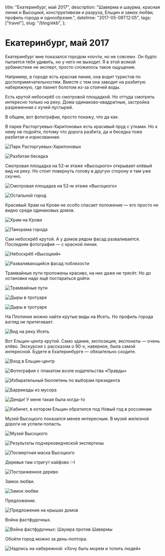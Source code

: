   title: "Екатеринбург, май 2017",
  description:
    "Шаверма и шаурма, красная линия и Высоцикй, конструктивизм и разруха, Ельцин и замок любви, профиль города и однообразие.",
  datetime: "2017-05-09T12:05",
  tags: ["travel"],
  slug: "/blog/ekb",
};

# Екатеринбург, май 2017

Екатеринбург мне показался городом «почти, но не совсем». Он будто пытается тебя удивить, но у него не выходит. Я в этой всякой урбанистике не эксперт, просто сложилось такое ощущение.

Например, в городе есть красная линия, она водит туристов по достопримечательностям. Вместе с тем она заводит на разбитую набережную, где пахнет болотом из-за стоячей воды.

Есть крутой небоскрёб со смотровой площадкой. Но оттуда смотреть интересно только на реку. Дома одинаково-квадратные, застройка разреженная с кучей пустырей.

В общем, вот фотографии, просто покажу, что да как.

В парке Расторгуевых-Харитоновых есть красивый пруд с утками. Но к нему не подойти, потому что дорога разбита, да и беседка тоже разбитая и изрисованная.

![Парк Расторгуевых-Харитоновых](/img/blog/ekb/1-min.jpg)

![Разбитая беседка](/img/blog/ekb/2-min.jpg)

Смотровая площадка на 52-м этаже «Высоцкого» открывает клёвый вид на реку. Но стоит повернуть голову в другую сторону и там уже скучно.

![Смотровая площадка на 52-м этаже «Высоцкого»](/img/blog/ekb/3-min.jpg)

![Остальной город](/img/blog/ekb/4-min.jpg)

Красивый Храм на Крови не особо спасает положение — его просто не видно среди одинаковых домов.

![Храм на Крови](/img/blog/ekb/5-min.jpg)

![Панорама города](/img/blog/ekb/6-min.jpg)

Сам небоскрёб крутой. А у домов рядом фасад разваливается. Последняя фотография — с красной линии.

![Небоскрёб «Высоцкий»](/img/blog/ekb/7-min.jpg)

![Разваливающийся фасад поблизости](/img/blog/ekb/8-min.jpg)

Трамвайные пути проложены красиво, на них даже не трясёт. Но до остановки надо ещё постараться дойти.

![Трамвайные пути](/img/blog/ekb/9-min.jpg)

![Дыры в тротуаре](/img/blog/ekb/10-min.jpg)

![Дыры в тротуаре](/img/blog/ekb/11-min.jpg)

На Плотинке можно найти крутые виды на Исеть. Но профиль города взгляд не притягивает.

![Вид на реку Исеть](/img/blog/ekb/12-min.jpg)

Вот Ельцин-центр крутой. Само здание, экспозиция, экспонаты — очень клёво. Экскурсия с рассказом о 90-х, наверное, была самой интересной. Будете в Екатеринбурге — обязательно сходите.

![Вход в Ельцин-центр](/img/blog/ekb/14-min.jpg)

![Фотография с плакатом возле издательства «Правды»](/img/blog/ekb/15-min.jpg)

![Избирательный бюллетень по выборам президента](/img/blog/ekb/16-min.jpg)

![Баррикады из мусора](/img/blog/ekb/17-min.jpg)

![Денди! У меня такая была когда-то](/img/blog/ekb/18-min.jpg)

![Кабинет, в котором Ельцин обратился под Новый год в россиянам](/img/blog/ekb/19-min.jpg)

Музей Высоцкого показался менее интересным. В музей железной дороги не успели попасть.

![Музей Высоцкого](/img/blog/ekb/20-min.jpg)

![Результаты подчерковедческой экспертизы](/img/blog/ekb/21-min.jpg)

![Посмертная маска Высоцкого](/img/blog/ekb/22-min.jpg)

Деревья там стригут кайфово :–)

![Постриженное дерево](/img/blog/ekb/23-min.jpg)

Замок любви.

![Замок любви](/img/blog/ekb/cover.jpg)

Предложение.

![Предложение на крышах домов](/img/blog/ekb/25-min.jpg)

Война фастфудочных.

![Война фастфудочных: Шаумра против Шавермы](/img/blog/ekb/26-min.jpg)

Обойти город можно за день-полтора.

![Надпись на набережной: «Хочу быть морем и топить людей»](/img/blog/ekb/27-min.jpg)
